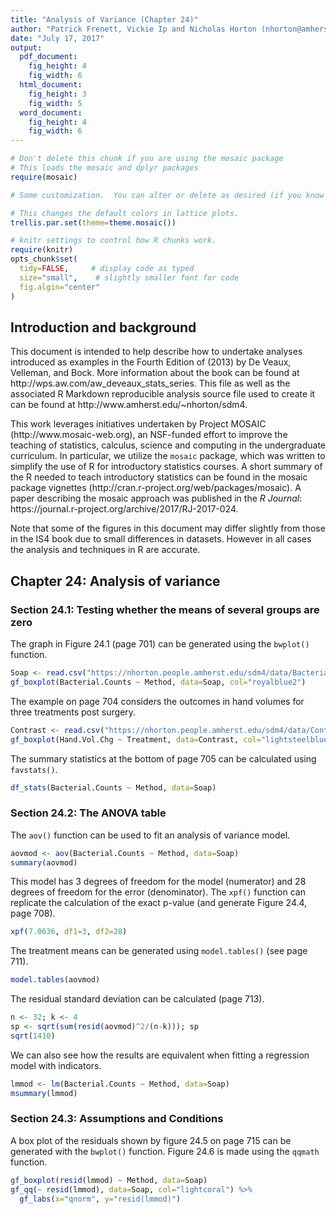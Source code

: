 ```yaml
---
title: "Analysis of Variance (Chapter 24)"
author: "Patrick Frenett, Vickie Ip and Nicholas Horton (nhorton@amherst.edu)"
date: "July 17, 2017"
output: 
  pdf_document:
    fig_height: 4
    fig_width: 6
  html_document:
    fig_height: 3
    fig_width: 5
  word_document:
    fig_height: 4
    fig_width: 6
---
```

  
  
  ```r
# Don't delete this chunk if you are using the mosaic package
# This loads the mosaic and dplyr packages
require(mosaic)
```

```r
# Some customization.  You can alter or delete as desired (if you know what you are doing).

# This changes the default colors in lattice plots.
trellis.par.set(theme=theme.mosaic())  

# knitr settings to control how R chunks work.
require(knitr)
opts_chunk$set(
  tidy=FALSE,     # display code as typed
  size="small",    # slightly smaller font for code
  fig.algin="center"
)
```

## Introduction and background 

This document is intended to help describe how to undertake analyses introduced 
as examples in the Fourth Edition of \emph{Intro Stats} (2013) by De Veaux, Velleman, and Bock.
More information about the book can be found at http://wps.aw.com/aw_deveaux_stats_series.  This
file as well as the associated R Markdown reproducible analysis source file used to create it can be found at http://www.amherst.edu/~nhorton/sdm4.

This work leverages initiatives undertaken by Project MOSAIC (http://www.mosaic-web.org), an NSF-funded effort to improve the teaching of statistics, calculus, science and computing in the undergraduate curriculum. In particular, we utilize the `mosaic` package, which was written to simplify the use of R for introductory statistics courses. A short summary of the R needed to teach introductory statistics can be found in the mosaic package vignettes (http://cran.r-project.org/web/packages/mosaic). A paper describing the mosaic approach was published in the *R Journal*: https://journal.r-project.org/archive/2017/RJ-2017-024.

Note that some of the figures in this document may differ slightly from those in the IS4 book due to small differences in datasets. However in all cases the analysis and techniques in R are accurate.

## Chapter 24: Analysis of variance

### Section 24.1: Testing whether the means of several groups are zero

The graph in Figure 24.1 (page 701) can be generated using the `bwplot()` function.

```r
Soap <- read.csv("https://nhorton.people.amherst.edu/sdm4/data/Bacterial_Soap.csv")
gf_boxplot(Bacterial.Counts ~ Method, data=Soap, col="royalblue2")
```

The example on page 704 considers the outcomes in hand volumes for three treatments
post surgery.
```r
Contrast <- read.csv("https://nhorton.people.amherst.edu/sdm4/data/Contrast_baths.csv")
gf_boxplot(Hand.Vol.Chg ~ Treatment, data=Contrast, col="lightsteelblue4")
```

The summary statistics at the bottom of page 705 can be calculated using `favstats()`.

```r
df_stats(Bacterial.Counts ~ Method, data=Soap)
```

### Section 24.2: The ANOVA table

The `aov()` function can be used to fit an analysis of variance model.

```r
aovmod <- aov(Bacterial.Counts ~ Method, data=Soap)
summary(aovmod)
```

This model has 3 degrees of freedom for the model (numerator) and 28 degrees of
freedom for the error (denominator).  The `xpf()` function can replicate the calculation of the exact p-value (and generate Figure 24.4, page 708).

```r
xpf(7.0636, df1=3, df2=28)
```


The treatment means can be generated using `model.tables()` (see page 711).

```r
model.tables(aovmod)
```

The residual standard deviation can be calculated (page 713).

```r
n <- 32; k <- 4
sp <- sqrt(sum(resid(aovmod)^2/(n-k))); sp
sqrt(1410)
```

We can also see how the results are equivalent when fitting a regression model
with indicators.

```r
lmmod <- lm(Bacterial.Counts ~ Method, data=Soap)
msummary(lmmod)
```

### Section 24.3: Assumptions and Conditions

A box plot of the residuals shown by figure 24.5 on page 715 can be generated with the `bwplot()` function. Figure 24.6 is made using the `qqmath` function.

```r
gf_boxplot(resid(lmmod) ~ Method, data=Soap)
gf_qq(~ resid(lmmod), data=Soap, col="lightcoral") %>%
  gf_labs(x="qnorm", y="resid(lmmod)")
```
